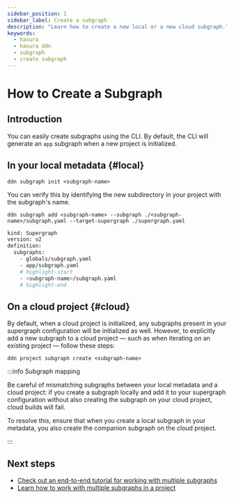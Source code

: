 ```yaml
---
sidebar_position: 1
sidebar_label: Create a subgraph
description: "Learn how to create a new local or a new cloud subgraph."
keywords:
  - hasura
  - hasura ddn
  - subgraph
  - create subgraph
---
```


# How to Create a Subgraph

## Introduction

You can easily create subgraphs using the CLI. By default, the CLI will generate an `app` subgraph when a new project is
initialized.

## In your local metadata {#local}

```ddn title="Within a local project directory, run the following:"
ddn subgraph init <subgraph-name>
```

You can verify this by identifying the new subdirectory in your project with the subgraph's name.

```ddn title="Then, add the subgraph to your supergraph's config file:"
ddn subgraph add <subgraph-name> --subgraph ./<subgraph-name>/subgraph.yaml --target-supergraph ./supergraph.yaml
```

```sh title="This will add the new subgraph to your supergraph.yaml:"
kind: Supergraph
version: v2
definition:
  subgraphs:
    - globals/subgraph.yaml
    - app/subgraph.yaml
    # highlight-start
    - <subgraph-name>/subgraph.yaml
    # highlight-end
```

## On a cloud project {#cloud}

By default, when a cloud project is initialized, any subgraphs present in your supergraph configuration will be
initialized as well. However, to explicitly add a new subgraph to a cloud project — such as when iterating on an
existing project — follow these steps:

```ddn title="The folowing will create a new subgraph on the current context's cloud project:"
ddn project subgraph create <subgraph-name>
```

:::info Subgraph mapping

Be careful of mismatching subgraphs between your local metadata and a cloud project: if you create a subgraph locally
and add it to your supergraph configuration without also creating the subgraph on your cloud project, cloud builds will
fail.

To resolve this, ensure that when you create a local subgraph in your metadata, you also create the companion subgraph
on the cloud project.

:::

## Next steps

- [Check out an end-to-end tutorial for working with multiple subgraphs](/project-configuration/tutorials/work-with-multiple-subgraphs.mdx)
- [Learn how to work with multiple subgraphs in a project](/project-configuration/subgraphs/working-with-multiple-subgraphs.mdx)
